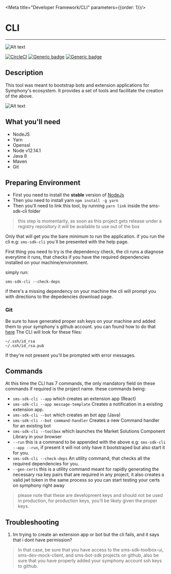 
<Meta title="Developer Framework/CLI" parameters={{order: 1}}/>

# CLI
---

![Alt text](/readme/logo-symphony.png?raw=true "Mock client architecture")

[![CircleCI](https://circleci.com/gh/SymphonyPlatformSolutions/sms-sdk-cli.svg?style=shield&circle-token=f85a6240aca3c3dca3599620bf3688a458b389c8)](https://circleci.com/gh/SymphonyPlatformSolutions/sms-sdk-cli/tree/develop)
[![Generic badge](https://img.shields.io/badge/Node-v12.14.1-blue.svg)](https://www.oracle.com/technetwork/java/javase/documentation/index.html)
[![Generic badge](https://img.shields.io/badge/Npm-6.13.4-blue.svg)](https://www.oracle.com/technetwork/java/javase/documentation/index.html)

## Description

This tool was meant to bootstrap bots and extension applications for Symphony's ecosystem. It provides a set of tools
and facilitate the creation of the above.

![Alt text](/readme/cli-sample.png?raw=true "Mock client architecture")


## What you'll need
* NodeJS
* Yarn
* Openssl
* Node v12.14.1
* Java 8
* Maven
* Git

## Preparing Environment

- First you need to install the **stable** version of [NodeJs](https://nodejs.org/en/)
- Then you need to install yarn ```npm install -g yarn```
- Then you'll need to link this tool, by running ```yarn link``` inside the sms-sdk-cli folder
> this step is momentarily, as soon as this project gets release under a registry repository
>it will be available to use out of the box


Only that will get you the bare minimum to run the application. if you run the cli e.g: ```sms-sdk-cli```
you`ll be presented with the help page.

First thing you need to try is the dependency check, the cli runs a diagnose
everytime it runs, that checks if you have the required dependencies installed on your machine/environment.

simply run:

```sms-sdk-cli --check-deps```

if there's a missing dependency on your machine the cli will prompt you with
directions to the depedencies download page.

### Git
Be sure to have generated proper ssh keys on your machine and added them to your
symphony`s github account. you can found how to do that
[here](https://help.github.com/en/github/authenticating-to-github/adding-a-new-ssh-key-to-your-github-account)
The CLI will look for these files:
```
~/.ssh/id_rsa
~/.ssh/id_rsa.pub
```

If they're not present you'll be prompted with error messages.

## Commands

At this time the CLI has 7 commands, the only mandatory field on these commands
if required is the project name. these commands being:
* ```sms-sdk-cli --app``` which creates an extension app (React)
* ```sms-sdk-cli --app message-template``` Creates a notification in a existing extension app.
* ```sms-sdk-cli --bot``` which creates an bot app (Java)
* ```sms-sdk-cli --bot command-handler``` Creates a new Command handler for an existing bot
* ```sms-sdk-cli --toolbox``` which launches the Market Solutions Component Library in your browser
* ```--run``` this is a command to be appended with the above e.g: ```sms-sdk-cli --app --run```,
if present it will not only have it bootstraped but also start it for you.
* ```sms-sdk-cli --check-deps``` An utility command, that checks all the required dependencies for you.
* ```--gen-certs``` this is a utility command meant for rapidly generating the necessary
rsa key pairs that are required in any project, it also creates a valid jwt token in the same process
so you can start testing your certs on symphony right away
> please note that these are development keys and should not be used in production, for production keys, you'll be likely
>given the proper keys.


## Troubleshooting

1. Im trying to create an extension app or bot but the cli fails, and it says that i dont have permission?
> In that case, be sure that you have access to the sms-sdk-toolbox-ui, sms-dev-mock-client, and sms-bot-sdk projects
>on github, also be sure that you have properly added your symphony account ssh keys to github.
